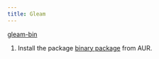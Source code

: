 ```yaml
---
title: Gleam
---
```



<Card title="Required" icon="puzzle">

[gleam-bin](https://aur.archlinux.org/packages/gleam-bin)

</Card>

<Steps>

1.  Install the package [binary package](https://aur.archlinux.org/packages/gleam-bin) from AUR.

</Steps>
